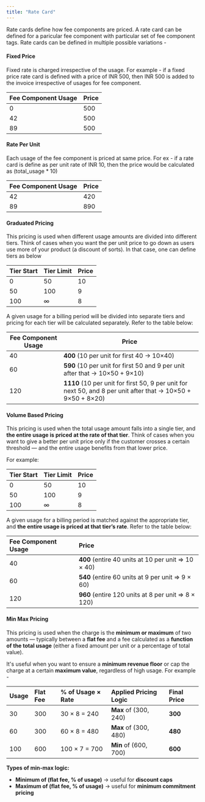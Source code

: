 ```yaml
---
title: "Rate Card"
---
```


Rate cards define how fee components are priced. A rate card can be defined for a paricular fee component with particular set of fee component tags. Rate cards can be defined in multiple possible variations -

#### Fixed Price

Fixed rate is charged irrespective of the usage. For example - if a fixed price rate card is defined with a price of INR 500, then INR 500 is added to the invoice irrespective of usages for fee component.

| Fee Component Usage | Price |
| :------------------ | :---- |
| 0                   | 500   |
| 42                  | 500   |
| 89                  | 500   |

#### Rate Per Unit

Each usage of the fee component is priced at same price. For ex - if a rate card is define as per unit rate of INR 10, then the price would be calculated as (total_usage \* 10)

| Fee Component Usage | Price |
| ------------------- | ----- |
| 42                  | 420   |
| 89                  | 890   |

#### Graduated Pricing

This pricing is used when different usage amounts are divided into different tiers. Think of cases when you want the per unit price to go down as users use more of your product (a discount of sorts). In that case, one can define tiers as below

| Tier Start | Tier Limit | Price |
| ---------- | ---------- | ----- |
| 0          | 50         | 10    |
| 50         | 100        | 9     |
| 100        | ∞          | 8     |

A given usage for a billing period will be divided into separate tiers and pricing for each tier will be calculated separately. Refer to the table below:

| Fee Component Usage | Price |
| ------------------- | ----- |
| 40                  | **400** (10 per unit for first 40 → 10×40) |
| 60                  | **590** (10 per unit for first 50 and 9 per unit after that → 10×50 + 9×10) |
| 120                 | **1110** (10 per unit for first 50, 9 per unit for next 50, and 8 per unit after that → 10×50 + 9×50 + 8×20) |


#### Volume Based Pricing

This pricing is used when the total usage amount falls into a single tier, and **the entire usage is priced at the rate of that tier**. Think of cases when you want to give a better per unit price only if the customer crosses a certain threshold — and the entire usage benefits from that lower price.

For example:

| Tier Start | Tier Limit | Price |
| :--------- | :--------- | :---- |
| 0          | 50         | 10    |
| 50         | 100        | 9     |
| 100        | ∞          | 8     |

A given usage for a billing period is matched against the appropriate tier, and **the entire usage is priced at that tier’s rate**. Refer to the table below:

| Fee Component Usage | Price                                              |
| :------------------ | :------------------------------------------------- |
| 40                  | **400** (entire 40 units at 10 per unit ⇒ 10 × 40) |
| 60                  | **540** (entire 60 units at 9 per unit ⇒ 9 × 60)   |
| 120                 | **960** (entire 120 units at 8 per unit ⇒ 8 × 120) |

#### Min Max Pricing

This pricing is used when the charge is the **minimum or maximum** of two amounts — typically between a **flat fee** and a fee calculated as a **function of the total usage** (either a fixed amount per unit or a percentage of total value).

It's useful when you want to ensure a **minimum revenue floor** or cap the charge at a certain **maximum value**, regardless of high usage. For example -

| Usage | Flat Fee | % of Usage × Rate | Applied Pricing Logic | Final Price |
| :---- | :------- | :---------------- | :-------------------- | :---------- |
| 30    | 300      | 30 × 8 = 240      | **Max** of (300, 240) | **300**     |
| 60    | 300      | 60 × 8 = 480      | **Max** of (300, 480) | **480**     |
| 100   | 600      | 100 × 7 = 700     | **Min** of (600, 700) | **600**     |

**Types of min-max logic:**

- **Minimum of (flat fee, % of usage)** → useful for **discount caps**
- **Maximum of (flat fee, % of usage)** → useful for **minimum commitment pricing**